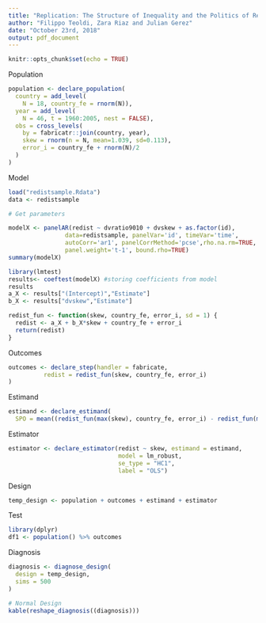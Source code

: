 ```yaml
---
title: "Replication: The Structure of Inequality and the Politics of Redistribution"
author: "Filippo Teoldi, Zara Riaz and Julian Gerez"
date: "October 23rd, 2018"
output: pdf_document
---
```


```r
knitr::opts_chunk$set(echo = TRUE)
```

Population

```r
population <- declare_population(
  country = add_level(
    N = 18, country_fe = rnorm(N)),
  year = add_level(
    N = 46, t = 1960:2005, nest = FALSE),
  obs = cross_levels(
    by = fabricatr::join(country, year),
    skew = rnorm(n = N, mean=1.039, sd=0.113),
    error_i = country_fe + rnorm(N)/2
  )
)
```

Model

```r
load("redistsample.Rdata")
data <- redistsample

# Get parameters

modelX <- panelAR(redist ~ dvratio9010 + dvskew + as.factor(id), 
                data=redistsample, panelVar='id', timeVar='time',
                autoCorr='ar1', panelCorrMethod='pcse',rho.na.rm=TRUE,
                panel.weight='t-1', bound.rho=TRUE)
summary(modelX)

library(lmtest)
results<- coeftest(modelX) #storing coefficients from model
results
a_X <- results["(Intercept)","Estimate"]
b_X <- results["dvskew","Estimate"]

redist_fun <- function(skew, country_fe, error_i, sd = 1) {
  redist <- a_X + b_X*skew + country_fe + error_i
  return(redist)
}
```

Outcomes

```r
outcomes <- declare_step(handler = fabricate,
          redist = redist_fun(skew, country_fe, error_i)
)
```

Estimand

```r
estimand <- declare_estimand(
  SPO = mean((redist_fun(max(skew), country_fe, error_i) - redist_fun(min(skew), country_fe, error_i))/(max(skew)-min(skew))))
```

Estimator

```r
estimator <- declare_estimator(redist ~ skew, estimand = estimand,
                               model = lm_robust,
                               se_type = "HC1",
                               label = "OLS")
```

Design

```r
temp_design <- population + outcomes + estimand + estimator
```

Test

```r
library(dplyr)
df1 <- population() %>% outcomes
```

Diagnosis

```r
diagnosis <- diagnose_design(
  design = temp_design, 
  sims = 500
)

# Normal Design
kable(reshape_diagnosis((diagnosis)))
```